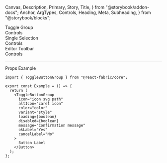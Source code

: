   Canvas,
  Description,
  Primary,
  Story,
  Title,
} from "@storybook/addon-docs";
  Anchor,
  ArgTypes,
  Controls,
  Heading,
  Meta,
  Subheading,
} from "@storybook/blocks";

<Meta of={ToggleButtonGroupStories} />

<Title>Toggle Button Group</Title>

<Anchor storyId="ToggleButtonGroup">
  <div className="hidden-anchor">
    <Subheading>Toggle Group</Subheading>
  </div>
</Anchor>

<Description of={ToggleButtonGroup} />

<Primary />

<Collapsable className="control-panel">
  <div>Controls</div>
  <Controls of={ToggleButtonGroupStories._ToggleButtonGroup} />
</Collapsable>

<Anchor storyId="singleSelect">
  <Subheading>Single Selection</Subheading>
</Anchor>
<Description of={ToggleButtonGroupStories.SingleSelection} />
<Canvas withToolbar of={ToggleButtonGroupStories.SingleSelection} />
<Collapsable className="control-panel">
  <div>Controls</div>
  <Controls of={ToggleButtonGroupStories.SingleSelection} />
</Collapsable>

<Anchor storyId="editorToolbar">
  <Subheading>Editor Toolbar</Subheading>
</Anchor>
<Description of={ToggleButtonGroupStories.EditorToolbar} />
<Canvas withToolbar of={ToggleButtonGroupStories.EditorToolbar} />
<Collapsable className="control-panel">
  <div>Controls</div>
  <Controls of={ToggleButtonGroupStories.EditorToolbar} />
</Collapsable>

<hr />

<Anchor storyId="props">
  <Subheading>Props</Subheading>
</Anchor>

<ArgTypes sort="requiredFirst" of={ToggleButtonGroup} />

<Anchor storyId="sample">
  <Subheading>Example</Subheading>
</Anchor>

```tsx
import { ToggleButtonGroup } from "@react-fabric/core";

export const Example = () => {
  return (
    <ToggleButtonGroup
      icon="icon svg path"
      altIcon="caret icon"
      color="color"
      variant="style"
      loading={boolean}
      disabled={boolean}
      message="Confirmation message"
      okLabel="Yes"
      cancelLabel="No"
    >
      Button Label
    </Button>
  );
};
```
